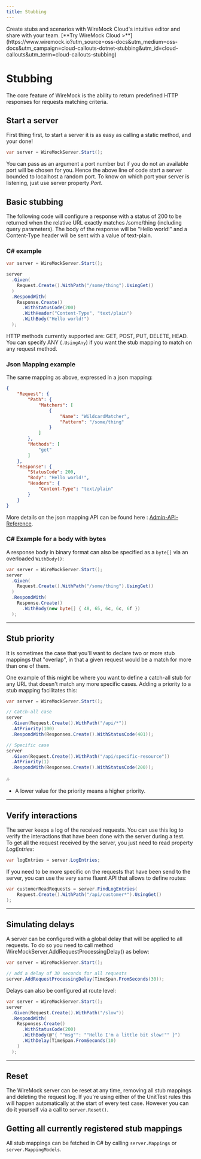 ```yaml
---
title: Stubbing
---
```



<CloudCallout title="WireMock Cloud" icon="rocket">
    Create stubs and scenarios with WireMock Cloud's intuitive editor and share with your team.
    [**Try WireMock Cloud >**](https://www.wiremock.io?utm_source=oss-docs&utm_medium=oss-docs&utm_campaign=cloud-callouts-dotnet-stubbing&utm_id=cloud-callouts&utm_term=cloud-callouts-stubbing)
</CloudCallout>

# Stubbing
The core feature of WireMock is the ability to return predefined HTTP responses for requests matching criteria.

## Start a server
First thing first, to start a server it is as easy as calling a static method, and your done!
```csharp
var server = WireMockServer.Start();
```
You can pass as an argument a port number but if you do not an available port will be chosen for you. Hence the above line of code start a server bounded to localhost a random port.
To know on which port your server is listening, just use server property *Port*.

## Basic stubbing
The following code will configure a response with a status of 200 to be returned when the relative URL exactly matches /some/thing (including query parameters). The body of the response will be "Hello world!" and a Content-Type header will be sent with a value of text-plain.

### C# example
```csharp
var server = WireMockServer.Start();

server
  .Given(
    Request.Create().WithPath("/some/thing").UsingGet()
  )
  .RespondWith(
    Response.Create()
      .WithStatusCode(200)
      .WithHeader("Content-Type", "text/plain")
      .WithBody("Hello world!")
  );
```
HTTP methods currently supported are: GET, POST, PUT, DELETE, HEAD. You can specify ANY (`.UsingAny`) if you want the stub mapping to match on any request method.

### Json Mapping example
The same mapping as above, expressed in a json mapping:

``` json
{
    "Request": {
        "Path": {
            "Matchers": [
                {
                    "Name": "WildcardMatcher",
                    "Pattern": "/some/thing"
                }
            ]
        },
        "Methods": [
            "get"
        ]
    },
    "Response": {
        "StatusCode": 200,
        "Body": "Hello world!",
        "Headers": {
            "Content-Type": "text/plain"
        }
    }
}
```

More details on the json mapping API can be found here : [Admin-API-Reference](https://github.com/WireMock-Net/WireMock.Net/wiki/Admin-API-Reference).

### C# Example for a body with bytes

A response body in binary format can also be specified as a `byte[]` via an overloaded `WithBody()`:

```csharp
var server = WireMockServer.Start();
server
  .Given(
    Request.Create().WithPath("/some/thing").UsingGet()
  )
  .RespondWith(
    Response.Create()
      .WithBody(new byte[] { 48, 65, 6c, 6c, 6f })
  );
```

---

## Stub priority
It is sometimes the case that you'll want to declare two or more stub mappings that "overlap", in that a given request would be a match for more than one of them.

One example of this might be where you want to define a catch-all stub for any URL that doesn't match any more specific cases. Adding a priority to a stub mapping facilitates this:

```csharp
var server = WireMockServer.Start();

// Catch-all case
server
  .Given(Request.Create().WithPath("/api/*"))
  .AtPriority(100)
  .RespondWith(Responses.Create().WithStatusCode(401));

// Specific case
server
  .Given(Request.Create().WithPath("/api/specific-resource"))
  .AtPriority(1)
  .RespondWith(Responses.Create().WithStatusCode(200));
```

🎶
- A lower value for the priority means a higher priority.

---

## Verify interactions
The server keeps a log of the received requests. You can use this log to verify the interactions that have been done with the server during a test.  
To get all the request received by the server, you just need to read property *LogEntries*:
```csharp
var logEntries = server.LogEntries;
```
If you need to be more specific on the requests that have been send to the server, you can use the very same fluent API that allows to define routes:
```csharp
var customerReadRequests = server.FindLogEntries(
    Request.Create().WithPath("/api/customer*").UsingGet()
); 
```

---

## Simulating delays
A server can be configured with a global delay that will be applied to all requests. To do so you need to call method WireMockServer.AddRequestProcessingDelay() as below:
```csharp
var server = WireMockServer.Start();

// add a delay of 30 seconds for all requests
server.AddRequestProcessingDelay(TimeSpan.FromSeconds(30));
```

Delays can also be configured at route level:
```csharp
var server = WireMockServer.Start();
server
  .Given(Request.Create().WithPath("/slow"))
  .RespondWith(
    Responses.Create()
      .WithStatusCode(200)
      .WithBody(@"{ ""msg"": ""Hello I'm a little bit slow!"" }")
      .WithDelay(TimeSpan.FromSeconds(10)
    )
  );
```

---

## Reset
The WireMock server can be reset at any time, removing all stub mappings and deleting the request log. If you're using either of the UnitTest rules this will happen automatically at the start of every test case. However you can do it yourself via a call to `server.Reset()`.

## Getting all currently registered stub mappings
All stub mappings can be fetched in C# by calling `server.Mappings` or `server.MappingModels`.